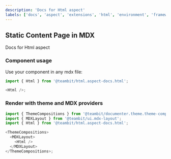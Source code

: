 ```yaml
---
description: 'Docs for Html aspect'
labels: ['docs', 'aspect', 'extensions', 'html', 'environment', 'framework-less', 'vanillajs', 'vanilla js']
---
```



## Static Content Page in MDX

Docs for Html aspect

### Component usage

Use your component in any mdx file:

```js
import { Html } from '@teambit/html.aspect-docs.html';

<Html />;
```

### Render with theme and MDX providers

```js
import { ThemeCompositions } from '@teambit/documenter.theme.theme-compositions';
import { MDXLayout } from '@teambit/ui.mdx-layout';
import { Html } from '@teambit/html.aspect-docs.html';

<ThemeCompositions>
  <MDXLayout>
    <Html />
  </MDXLayout>
</ThemeCompositions>;
```
